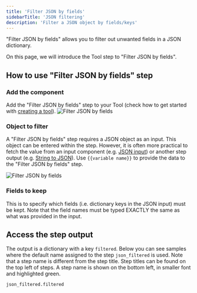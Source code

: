 ```yaml
---
title: 'Filter JSON by fields'
sidebarTitle: 'JSON filtering'
description: 'Filter a JSON object by fields/keys'
---
```


"Filter JSON by fields" allows you to filter out unwanted fields in a JSON dictionary.

On this page, we will introduce the Tool step to "Filter JSON by fields".

## How to use "Filter JSON by fields" step

### Add the component
Add the "Filter JSON by fields" step to your Tool (check how to get started with 
[creating a tool](/build-custom-tools/tool-steps/getting_started)).
![Filter JSON by fields](/images/build-custom-tools/tool-step/filtered-json-get-started.png)

### Object to filter
A "Filter JSON by fields" step requires a JSON object as an input. This object can be entered within the step. 
However, it is often more practical to fetch the value from an input component (e.g. [JSON input](/build-custom-tools/user-inputs/json)) or 
another step output (e.g. [String to JSON](/build-custom-tools/tool-steps/convert-string-to-json)). 
Use `{{variable name}}` to provide the data to the "Filter JSON by fields" step.

![Filter JSON by fields](/images/build-custom-tools/tool-step/filtered-json-fields.png)

### Fields to keep
This is to specify which fields (i.e. dictionary keys in the JSON input) must be kept.
Note that the field names must be typed EXACTLY the same as what was provided in the input.

<Snippet file="components/tools/step-general.mdx" />

## Access the step output
The output is a dictionary with a key `filtered`. 
Below you can see samples where the default name assigned to the step `json_filtered` is used.
Note that a step name is different from the step title. Step titles can be found on the top left
of steps. A step name is shown on the bottom left, in smaller font and highlighted green.

```
json_filtered.filtered
```
